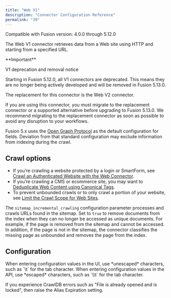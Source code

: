 ```yaml
---
title: "Web V1"
description: "Connector Configuration Reference"
permalink: "39"
---
```


Compatible with Fusion version: 4.0.0 through 5.12.0

The Web V1 connector retrieves data from a Web site using HTTP and starting from a specified URL.

<Tip>
**Important**

V1 deprecation and removal notice

Starting in Fusion 5.12.0, all V1 connectors are deprecated. This means they are no longer being actively developed and will be removed in Fusion 5.13.0.

The replacement for this connector is the Web V2 connector.

If you are using this connector, you must migrate to the replacement connector or a supported alternative before upgrading to Fusion 5.13.0. We recommend migrating to the replacement connector as soon as possible to avoid any disruption to your workflows.

</Tip>



Fusion 5.x uses the [Open Graph Protocol](https://ogp.me/) as the default configuration for fields. Deviation from that standard configuration may exclude information from indexing during the crawl.

## Crawl options

* If you’re crawling a website protected by a login or SmartForm, see [Crawl an Authenticated Website with the Web Connector](/how-to/2v5rgf/crawl-an-authenticated-website-with-the-web-connector).
* If you’re crawling a CMS or ecommerce site, you may want to [Deduplicate Web Content using Canonical Tags](/how-to/754/deduplicate-web-content-using-canonical-tag).
* To prevent unbounded crawls or to only crawl a portion of your website, see [Limit the Crawl Scope for Web Sites](/how-to/776/limit-the-crawl-scope-for-web-sites).

The `sitemap_incremental_crawling` configuration parameter processes and crawls URLs found in the sitemap. Set to `true` to remove documents from the index when they can no longer be accessed as unique documents. For example, if the page is removed from the sitemap and cannot be accessed. In addition, if the page is not in the sitemap, the connector classifies the missing page as unbounded and removes the page from the index.

## Configuration

<Tip>
When entering configuration values in the UI, use *unescaped* characters, such as `\t` for the tab character. When entering configuration values in the API, use *escaped* characters, such as `\\t` for the tab character.
</Tip>


<Note>

If you experience CrawlDB errors such as "File is already opened and is locked", then raise the Alias Expiration setting.

</Note>




<SchemaParamFields schema={schema}/>

